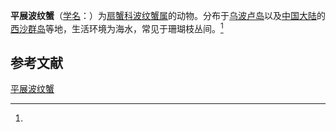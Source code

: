 {{Speciesbox
| name = 平展波纹蟹
| status = 
| status_system = 
| image = 
| genus = Cymo
| species = deplanatus
| authority = (A. Milne-Edwards, 1873)<ref name='id11808'>{{cite web| url =http://www.bioinfo.cn/db05/BjdwSpecies.php?action=view&id=11808| title =平展波纹蟹| work =《中国动物物种编目数据库》| publisher =中国科学院微生物研究所| author =中国科学院动物研究所| accessdate =2009-04-28| deadurl =yes| archiveurl =https://web.archive.org/web/20160305051127/http://www.bioinfo.cn/db05/BjdwSpecies.php?action=view&id=11808| archivedate =2016-03-05}}</ref>
}}

'''平展波纹蟹'''（[[学名|学名]]：{{lang|la|''Cymo deplanatus''}}）为[[扇蟹科|扇蟹科]][[波纹蟹属|波纹蟹属]]的动物。分布于[[乌波卢岛|乌波卢岛]]以及[[中国大陆|中国大陆]]的[[西沙群岛|西沙群岛]]等地，生活环境为海水，常见于珊瑚枝丛间。<ref name='id11808'/>

== 参考文献 ==
{{reflist}}

{{Wikispecies|Cymo deplanatus}}
{{Taxonbar|from=Q13508703}}

[[Category:波纹蟹属|平展波纹蟹]]


{{螃蟹小作品}}